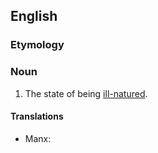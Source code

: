 ==English==

===Etymology===
{{af|en|ill-natured|-ness}}

===Noun===
{{en-noun|-}}

# The state of being [[ill-natured]].

====Translations====
{{trans-top|the state of being ill-natured}}
* Manx: {{t|gv|neuchenjallys|m}}
{{trans-mid}}
{{trans-bottom}}